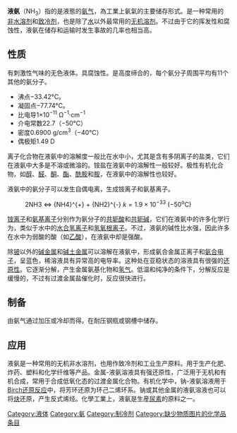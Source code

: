 {{NoteTA
| 1=zh-hans:氨基; zh-hant:胺基
}}
{{distinguish|氨水}}
{{Unreferenced|time=2018-04-29T02:51:52+00:00}} 
'''液氨'''（NH<sub>3</sub>）指的是液態的[[氨|氨气]]，為工業上氨氣的主要储存形式。是一种常用的[[非水溶剂|非水溶剂]]和[[制冷剂|致冷剂]]，也是除了[[水|水]]以外最常用的[[无机溶剂|无机溶剂]]。不过由于它的挥发性和腐蚀性，液氨在储存和运输时发生事故的几率也相当高。

==性质==
有刺激性气味的无色液体。具腐蚀性。是高度缔合的，每个氨分子周围平均有11个其他的氨分子。
*沸点−33.42°C。
*凝固点−77.74°C。
*比电导1×10<sup>−11</sup> Ω<sup>−1</sup>·cm<sup>−1</sup>
*介电常数22.7（−50°C）
*密度0.6900 g/cm<sup>3</sup>（−40°C）
*偶极矩1.49 D

离子化合物在液氨中的溶解度一般比在水中小，尤其是含有多阴离子的盐类，它们在液氨中大多是不溶或微溶的。铵盐在液氨中的溶解性一般较好。极性有机化合物，如[[醇|醇]]、[[醛|醛]]、[[酮|酮]]、[[酯|酯]]、[[酰胺|酰胺]]和[[胺|胺]]，在液氨中的溶解性也较好。

液氨中的氨分子可以发生自偶电离，生成铵离子和氨基离子。
:<chem>2NH3 <=> {NH4}^{+} + {NH2}^{-}</chem>      <math>k=1.9\times 10^{-33} \ (-50^\text{o}\text{C})</math>

[[铵离子|铵离子]]和[[氨基离子|氨基离子]]分别作为氨分子的[[酸|共轭酸]]和[[碱|共轭碱]]，它们在液氨中的许多化学行为，类似于水中的[[水合氢离子|水合氢离子]]和[[氢氧根离子|氢氧根离子]]。不过，液氨的碱性比水强，因此许多在水中为弱酸的酸（如[[乙酸|乙酸]]），在液氨中却是强酸。

除[[铍|铍]]以外的[[碱金属|碱金属]]和[[碱土金属|碱土金属]]可以溶解在液氨中，形成氨合金属正离子和[[电子盐|氨合电子]]，呈蓝色，稀溶液具有异常高的电导率。这种处在亚稳状态的溶液具有很强的[[还原性|还原性]]。它逐渐分解，产生金属氨基化物和[[氢气|氢气]]。低温和纯净的条件下，分解反应是缓慢的，不过有过渡金属盐催化时，反应很快进行。

==制备==
由氨气通过加压或冷却而得。在耐压钢瓶或钢槽中储存。

==应用==
液氨是一种常用的无机非水溶剂，也用作致冷剂和工业生产原料。用于生产化肥、炸药、塑料和化学纤维等产品。金属-液氨溶液具有强还原性，广泛用于无机和有机合成，常用于合成低氧化态的过渡金属化合物。有机化学中，钠-液氨溶液用于[[Birch还原反应|Birch还原反应]]中，将芳环还原为环己二烯环系。钠或其他金属的液氨溶液也可以将[[炔|炔]]还原，产生反式烯烃。化學工業上，液氨是生産[[尿素|尿素]]的原料之一。

[[Category:液体|Category:液体]]
[[Category:氨|Category:氨]]
[[Category:制冷剂|Category:制冷剂]]
[[Category:缺少物质图片的化学品条目|Category:缺少物质图片的化学品条目]]